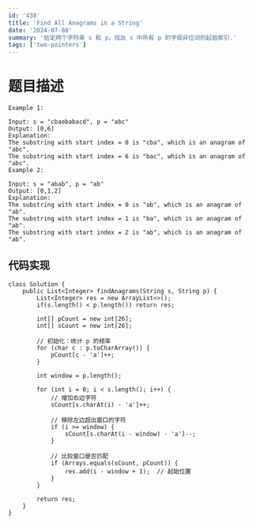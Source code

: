 ```yaml
---
id: '438'
title: 'Find All Anagrams in a String'
date: '2024-07-08'
summary: '给定两个字符串 s 和 p，找出 s 中所有 p 的字母异位词的起始索引.'
tags: ['two-pointers']
---
```


# 题目描述

```
Example 1:

Input: s = "cbaebabacd", p = "abc"
Output: [0,6]
Explanation:
The substring with start index = 0 is "cba", which is an anagram of "abc".
The substring with start index = 6 is "bac", which is an anagram of "abc".
Example 2:

Input: s = "abab", p = "ab"
Output: [0,1,2]
Explanation:
The substring with start index = 0 is "ab", which is an anagram of "ab".
The substring with start index = 1 is "ba", which is an anagram of "ab".
The substring with start index = 2 is "ab", which is an anagram of "ab".
```

## 代码实现

```javareturn result;
class Solution {
    public List<Integer> findAnagrams(String s, String p) {
        List<Integer> res = new ArrayList<>();
        if(s.length() < p.length()) return res;

        int[] pCount = new int[26];
        int[] sCount = new int[26];

        // 初始化：统计 p 的频率
        for (char c : p.toCharArray()) {
            pCount[c - 'a']++;
        }

        int window = p.length();

        for (int i = 0; i < s.length(); i++) {
            // 增加右边字符
            sCount[s.charAt(i) - 'a']++;

            // 移除左边超出窗口的字符
            if (i >= window) {
                sCount[s.charAt(i - window) - 'a']--;
            }

            // 比较窗口是否匹配
            if (Arrays.equals(sCount, pCount)) {
                res.add(i - window + 1);  // 起始位置
            }
        }

        return res;
    }
}
```
